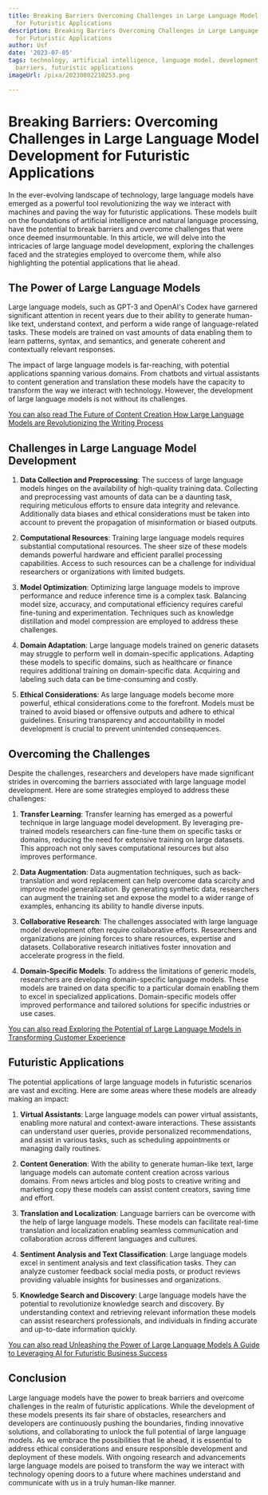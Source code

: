 ```yaml
---
title: Breaking Barriers Overcoming Challenges in Large Language Model Development
  for Futuristic Applications
description: Breaking Barriers Overcoming Challenges in Large Language Model Development
  for Futuristic Applications
author: Usf
date: '2023-07-05'
tags: technology, artificial intelligence, language model, development, challenges,
  barriers, futuristic applications
imageUrl: /pixa/20230802210253.png

---
```

# Breaking Barriers: Overcoming Challenges in Large Language  Model Development  for  Futuristic Applications

In the ever-evolving landscape of technology, large  language models have emerged as a powerful tool revolutionizing the way we interact with  machines and paving the way for futuristic applications. These models built on the foundations of artificial intelligence and natural language processing, have the potential  to break barriers and overcome challenges that were once deemed insurmountable. In this article, we will delve into the intricacies  of  large language model development, exploring the  challenges faced and the strategies employed to overcome them, while also highlighting the potential applications that lie ahead.

## The Power of Large  Language Models

Large language models, such as  GPT-3 and OpenAI's Codex have  garnered significant attention in recent years due to  their ability to generate human-like  text, understand context, and perform a  wide range of language-related tasks.  These models  are trained on vast amounts of data enabling them to learn patterns, syntax, and semantics, and generate coherent and  contextually relevant responses.

The impact of large language models is far-reaching, with  potential applications spanning various domains. From chatbots  and virtual assistants to content generation and translation these models have the capacity to  transform the way we interact with technology. However, the development of large language models is not  without its challenges.

[You can also read  The Future of Content Creation How Large Language Models are Revolutionizing the Writing Process](The%20Future%20of%20Content%20Creation%20How%20Large%20Language%20Models%20are%20Revolutionizing%20the%20Writing%20Process)


## Challenges in Large  Language Model Development

1. **Data Collection and Preprocessing**: The success  of  large  language models hinges  on the  availability of high-quality training data.  Collecting and preprocessing vast amounts of data can  be a daunting  task, requiring meticulous efforts to ensure data  integrity and relevance. Additionally data biases and ethical considerations must be taken into  account to  prevent the propagation of misinformation or biased  outputs.

2. **Computational Resources**: Training large language models requires substantial computational resources. The sheer size of these models demands powerful hardware and efficient parallel processing capabilities. Access to such resources can be a challenge for individual researchers or organizations with limited budgets.

3.  **Model Optimization**: Optimizing large language  models to improve performance and reduce inference time is a complex task. Balancing model size, accuracy, and computational efficiency requires careful fine-tuning and experimentation. Techniques such as knowledge distillation and model compression  are employed to address these challenges.

4. **Domain  Adaptation**: Large language  models trained on generic datasets may struggle  to perform well in  domain-specific applications. Adapting these models to specific domains, such as healthcare or finance requires additional training on domain-specific data. Acquiring  and labeling such data can be time-consuming and costly.

5. **Ethical Considerations**: As  large language models become more powerful, ethical considerations come to the forefront. Models must be trained to avoid  biased or offensive  outputs and adhere  to ethical  guidelines. Ensuring transparency and accountability in model development is crucial to prevent unintended  consequences.

## Overcoming the Challenges

Despite the challenges, researchers and developers have made significant strides  in overcoming the barriers associated with large language  model development.  Here are some strategies employed to address these  challenges:

1. **Transfer Learning**: Transfer learning has emerged as  a powerful technique in large language model  development. By  leveraging pre-trained  models researchers can fine-tune them on specific tasks or domains, reducing the need for extensive training on large datasets. This approach not only saves computational resources but also improves performance.

2. **Data Augmentation**: Data augmentation techniques, such as back-translation and word replacement can  help overcome  data  scarcity and improve model generalization. By generating synthetic data, researchers can augment the training set and expose the model  to a  wider range of examples, enhancing its  ability to handle  diverse inputs.

3. **Collaborative Research**: The challenges associated  with  large language model development often require  collaborative efforts. Researchers and organizations are joining forces to share resources, expertise and datasets. Collaborative research initiatives foster innovation and accelerate progress in the field.

4. **Domain-Specific Models**: To address the limitations of generic models, researchers are developing domain-specific  language models. These models  are trained on data specific  to a particular domain enabling them to excel in specialized applications. Domain-specific  models offer improved performance and tailored solutions for specific industries or use cases.

[You can also read Exploring the Potential of Large Language  Models in Transforming Customer Experience](Exploring%20the%20Potential%20of%20Large%20Language%20Models%20in%20Transforming%20Customer%20Experience)


## Futuristic Applications

The potential applications  of large  language models in futuristic scenarios  are vast and exciting. Here are some areas where these models are already making an impact:

1. **Virtual  Assistants**: Large language models can  power virtual assistants, enabling more natural and context-aware interactions. These assistants can understand user queries, provide personalized recommendations,  and assist in various tasks, such as scheduling appointments or managing daily routines.

2. **Content Generation**: With the ability to  generate human-like text, large language models can automate content creation across various  domains. From news  articles and  blog posts to creative writing  and  marketing copy  these models  can assist content creators, saving time and effort.

3. **Translation  and Localization**: Language barriers can be overcome with the help of large language models. These models can facilitate real-time translation and  localization enabling seamless communication  and collaboration across different languages  and cultures.

4. **Sentiment Analysis and Text Classification**: Large language models excel in sentiment analysis and text classification tasks. They  can analyze customer feedback  social media posts, or product reviews providing valuable insights for businesses and organizations.

5. **Knowledge Search  and  Discovery**: Large language models have the potential to revolutionize knowledge search  and discovery. By understanding context  and retrieving relevant information these models can assist researchers professionals, and individuals in finding accurate and up-to-date information quickly.

[You can also read Unleashing the Power of Large Language Models A Guide to Leveraging AI for Futuristic Business  Success](Unleashing%20the%20Power%20of%20Large%20Language%20Models%20A%20Guide%20to%20Leveraging%20AI%20for%20Futuristic%20Business%20Success)


## Conclusion

Large language models have the power to break barriers and overcome challenges in the realm of futuristic applications. While the development of these models presents its fair  share of obstacles, researchers and developers are continuously pushing the boundaries, finding innovative solutions, and collaborating to unlock the full potential of  large language models. As we embrace the possibilities that lie ahead, it is  essential to address ethical considerations and ensure responsible development and deployment of these models. With ongoing  research and advancements large language models are poised to transform the way we interact with technology opening doors to a future where machines understand and communicate with us in a truly human-like manner.